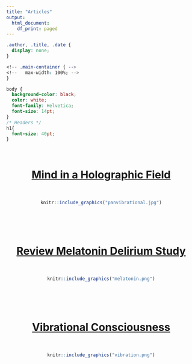 ```yaml
---
title: "Articles"
output: 
  html_document:
    df_print: paged
---
```



```css
.author, .title, .date {
  display: none;
}

<!-- .main-container { -->
<!--   max-width: 100%; -->
}

body {
  background-color: black;
  color: white;
  font-family: Helvetica;
  font-size: 14pt;
}
/* Headers */
h1{
  font-size: 40pt;
}
```
<br>
<center>
# [Mind in a Holographic Field](content/holographic.html)
<br>
```r
knitr::include_graphics("panvibrational.jpg")
```
<br>
<br>
<br>

# [Review Melatonin Delirium Study](content/melatonin.html)
<br>
```r
knitr::include_graphics("melatonin.png")
```
<br>
<br>
<br>

# [Vibrational Consciousness](content/vibration.html)
<br>
```r
knitr::include_graphics("vibration.png")
```
<br>
</center>
